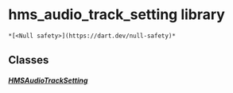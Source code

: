 # hms_audio_track_setting library

    *[<Null safety>](https://dart.dev/null-safety)*

## Classes

##### [HMSAudioTrackSetting](../model_hms_audio_track_setting/HMSAudioTrackSetting-class)
